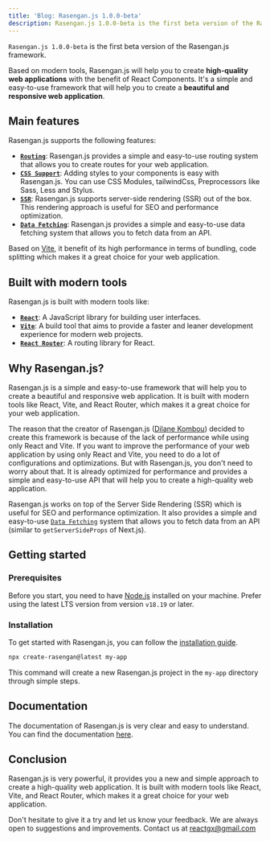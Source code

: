 ```yaml
---
title: 'Blog: Rasengan.js 1.0.0-beta'
description: Rasengan.js 1.0.0-beta is the first beta version of the Rasengan.js framework. Based on modern tools, Rasengan.js will help you to create high-quality web applications with the benefit of React Components.
---
```



<Main>
  <BlogDetailsHeader 
    link="/blog/rasengan-1-beta" 
  />

  `Rasengan.js 1.0.0-beta` is the first beta version of the Rasengan.js framework. 

  Based on modern tools, Rasengan.js will help you to create **high-quality web applications** with the benefit of React Components. It's a simple and easy-to-use framework that will help you to create a **beautiful and responsive web application**.

  ## Main features

  Rasengan.js supports the following features:

  - [**`Routing`**](/docs/core/routing/base-concepts): Rasengan.js provides a simple and easy-to-use routing system that allows you to create routes for your web application.
  - [**`CSS Support`**](/docs/core/styling/css-module): Adding styles to your components is easy with Rasengan.js. You can use CSS Modules, tailwindCss, Preprocessors like Sass, Less and Stylus.
  - [**`SSR`**](/docs/core/rendering/introduction#server-side-rendering-ssr): Rasengan.js supports server-side rendering (SSR) out of the box. This rendering approach is useful for SEO and performance optimization.
  - [**`Data Fetching`**](/docs/core/rendering/data-fetching): Rasengan.js provides a simple and easy-to-use data fetching system that allows you to fetch data from an API.

  Based on [Vite](https://vitejs.dev), it benefit of its high performance in terms of bundling, code splitting which makes it a great choice for your web application.

  ## Built with modern tools

  Rasengan.js is built with modern tools like:

  - [**`React`**](https://react.dev): A JavaScript library for building user interfaces.
  - [**`Vite`**](https://vitejs.dev): A build tool that aims to provide a faster and leaner development experience for modern web projects.
  - [**`React Router`**](https://reactrouter.com): A routing library for React.

  ## Why Rasengan.js?

  Rasengan.js is a simple and easy-to-use framework that will help you to create a beautiful and responsive web application. It is built with modern tools like React, Vite, and React Router, which makes it a great choice for your web application.

  The reason that the creator of Rasengan.js ([Dilane Kombou](https://twitter.com/dilanekombou)) decided to create this framework is because of the lack of performance while using only React and Vite. If you want to improve the performance of your web application by using only React and Vite, you need to do a lot of configurations and optimizations. 
  But with Rasengan.js, you don't need to worry about that. It is already optimized for performance and provides a simple and easy-to-use API that will help you to create a high-quality web application.

  Rasengan.js works on top of the Server Side Rendering (SSR) which is useful for SEO and performance optimization. It also provides a simple and easy-to-use [`Data Fetching`](/docs/core/rendering/data-fetching) system that allows you to fetch data from an API (similar to `getServerSideProps` of Next.js).

  ## Getting started

  ### Prerequisites

  Before you start, you need to have [Node.js](https://nodejs.org) installed on your machine. Prefer using the latest LTS version from version `v18.19` or later.

  ### Installation

  To get started with Rasengan.js, you can follow the [installation guide](/docs/getting-started/installation).

  ```bash filename="Terminal" copy
  npx create-rasengan@latest my-app
  ```

  This command will create a new Rasengan.js project in the `my-app` directory through simple steps.

  ## Documentation

  The documentation of Rasengan.js is very clear and easy to understand. You can find the documentation [here](/docs).

  ## Conclusion

  Rasengan.js is very powerful, it provides you a new and simple approach to create a high-quality web application. It is built with modern tools like React, Vite, and React Router, which makes it a great choice for your web application.

  Don't hesitate to give it a try and let us know your feedback. We are always open to suggestions and improvements. Contact us at [reactgx@gmail.com](mailto:reactgx@gmail.com)


</Main>
